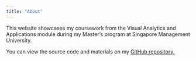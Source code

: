 ```yaml
---
title: "About"
---
```


This website showcases my coursework from the Visual Analytics and Applications module during my Master’s program at Singapore Management University.

You can view the source code and materials on my [GitHub repository.](https://github.com/trangqd/ISSS608-VAA.git)
